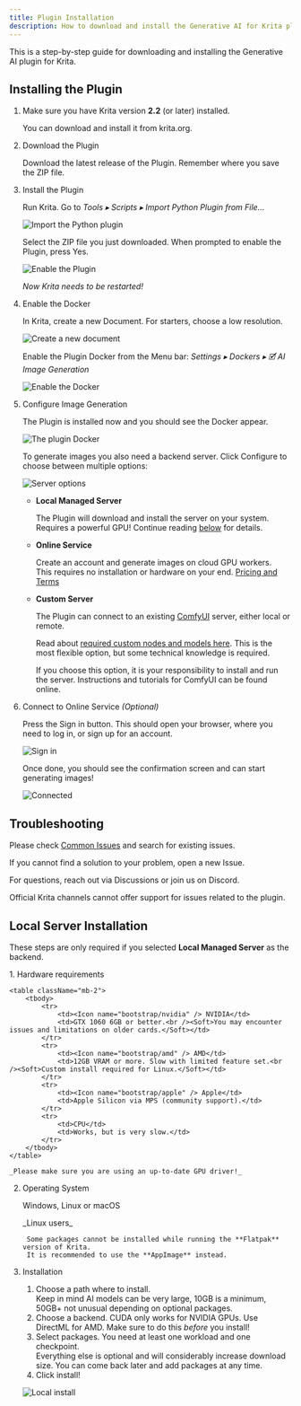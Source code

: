 ```yaml
---
title: Plugin Installation
description: How to download and install the Generative AI for Krita plugin
---
```


This is a step-by-step guide for downloading and installing the Generative AI plugin for Krita.

## Installing the Plugin

<Steps>

1. Make sure you have Krita version **2.2** (or later) installed.

   You can download and install it from <ExternalLink href="https://krita.org/en/download">krita.org</ExternalLink>.

2. Download the Plugin

    Download the <ExternalLink href="https://github.com/Acly/krita-ai-diffusion/releases/latest">latest release</ExternalLink> of the Plugin.
    Remember where you save the ZIP file.

3. Install the Plugin

    Run Krita. Go to _Tools ▸ Scripts ▸ Import Python Plugin from File..._

    ![Import the Python plugin](../../assets/installation/import-python-plugin.webp)
    
    Select the ZIP file you just downloaded. When prompted to enable the Plugin, press Yes.

    ![Enable the Plugin](../../assets/installation/enable-plugin.webp)
    
    _Now Krita needs to be restarted!_

4. Enable the Docker
        
    In Krita, create a new Document. For starters, choose a low resolution.

    ![Create a new document](../../assets/installation/create-document.webp)
    
    Enable the Plugin Docker from the Menu bar: _Settings ▸ Dockers ▸ 🗹 AI Image Generation_

    ![Enable the Docker](../../assets/installation/enable-docker.webp)
    

5. Configure Image Generation
                    
    The Plugin is installed now and you should see the Docker appear.

    ![The plugin Docker](../../assets/installation/plugin-docker.webp)
    
    To generate images you also need a backend server. Click Configure to choose between multiple options:

    ![Server options](../../assets/installation/server-options.webp)
    
    * **Local Managed Server**

        The Plugin will download and install the server on your system.<br />
        Requires a powerful GPU!
        Continue reading [below](#local-server-installation) for details.

    * **Online Service**

        Create an account and generate images on cloud GPU workers.<br />
        This requires no installation or hardware on your end. [Pricing and Terms](https://www.interstice.cloud/service)

    * **Custom Server**

        The Plugin can connect to an existing [ComfyUI](https://github.com/comfyanonymous/ComfyUI) server, either local or remote.
        
        Read about [required custom nodes and models here](/comfyui-setup).
        This is the most flexible option, but some technical knowledge is required.

        <Aside type="caution">If you choose this option, it is your responsibility to install and run the server. Instructions and tutorials for ComfyUI can be found online.</Aside>

6. Connect to Online Service _(Optional)_

    Press the Sign in button. This should open your browser, where you need to
    log in, or sign up for an account.

    ![Sign in](../../assets/installation/sign-in.webp)
    
    Once done, you should see the confirmation screen and can start generating
    images!

    ![Connected](../../assets/installation/cloud-connected.webp)
</Steps>

## Troubleshooting

Please check [Common Issues](/common-issues)
and <ExternalLink href="https://github.com/Acly/krita-ai-diffusion/issues?q=is%3Aissue">search for existing issues</ExternalLink>.

If you cannot find a solution to your problem, open a <ExternalLink href="https://github.com/Acly/krita-ai-diffusion/issues">new Issue</ExternalLink>.

For questions, reach out via <ExternalLink href="https://github.com/Acly/krita-ai-diffusion/discussions">Discussions</ExternalLink>
or join us on <ExternalLink href="https://discord.gg/pWyzHfHHhU">Discord</ExternalLink>.

<Aside type="caution">
Official Krita channels cannot offer support for issues related to the plugin.
</Aside>


## Local Server Installation

These steps are only required if you selected **Local Managed Server** as the backend.

<Steps>
1. Hardware requirements

    <table className="mb-2">
        <tbody>
            <tr>
                <td><Icon name="bootstrap/nvidia" /> NVIDIA</td>
                <td>GTX 1060 6GB or better.<br /><Soft>You may encounter issues and limitations on older cards.</Soft></td>
            </tr>
            <tr>
                <td><Icon name="bootstrap/amd" /> AMD</td>
                <td>12GB VRAM or more. Slow with limited feature set.<br /><Soft>Custom install required for Linux.</Soft></td>
            </tr>
            <tr>
                <td><Icon name="bootstrap/apple" /> Apple</td>
                <td>Apple Silicon via MPS (community support).</td>
            </tr>
            <tr>
                <td>CPU</td>
                <td>Works, but is very slow.</td>
            </tr>
        </tbody>
    </table>
    
    _Please make sure you are using an up-to-date GPU driver!_

2. Operating System
                    
    Windows, Linux or macOS

    <Hint>
        <Icon name="awesome/linux" /> _Linux users_

        Some packages cannot be installed while running the **Flatpak** version of Krita.
        It is recommended to use the **AppImage** instead.
    </Hint>

3. Installation

    1. Choose a path where to install.<br />
        <Soft>Keep in mind AI models can be very large, 10GB is a minimum, 50GB+ not unusual depending on optional packages.</Soft>
    2. Choose a backend. CUDA only works for NVIDIA GPUs. Use DirectML for AMD.
        <Soft>Make sure to do this _before_ you install!</Soft>
    3. Select packages. You need at least one workload and one checkpoint.<br />
        <Soft>Everything else is optional and will considerably increase download size. You can come back later and add packages at any time.</Soft>
    4. Click install!
    
    ![Local install](../../assets/installation/local-install.webp)
</Steps>
